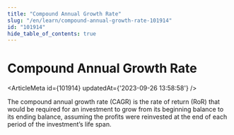 ```yaml
---
title: "Compound Annual Growth Rate"
slug: "/en/learn/compound-annual-growth-rate-101914"
id: "101914"
hide_table_of_contents: true
---
```



# Compound Annual Growth Rate

<ArticleMeta id={101914} updatedAt={'2023-09-26 13:58:58'} />
<div className='border-solid border-b border-t-0 my-4 border-[var(--ifm-color-gray-300)]' />

The compound annual growth rate (CAGR) is the rate of return (RoR) that would be required for an investment to grow from its beginning balance to its ending balance, assuming the profits were reinvested at the end of each period of the investment’s life span.
